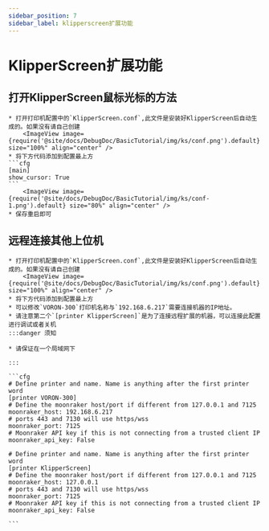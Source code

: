 ```yaml
---
sidebar_position: 7
sidebar_label: klipperscreen扩展功能
---
```





# KlipperScreen扩展功能

## 打开KlipperScreen鼠标光标的方法

    * 打开打印机配置中的`KlipperScreen.conf`,此文件是安装好KlipperScreen后自动生成的。如果没有请自己创建
        <ImageView image={require('@site/docs/DebugDoc/BasicTutorial/img/ks/conf.png').default} size="100%" align="center" />
    * 将下方代码添加到配置最上方
    ```cfg
    [main]
    show_cursor: True
    ```
        <ImageView image={require('@site/docs/DebugDoc/BasicTutorial/img/ks/conf-1.png').default} size="80%" align="center" />
    * 保存重启即可

## 远程连接其他上位机

    * 打开打印机配置中的`KlipperScreen.conf`,此文件是安装好KlipperScreen后自动生成的。如果没有请自己创建
        <ImageView image={require('@site/docs/DebugDoc/BasicTutorial/img/ks/conf.png').default} size="100%" align="center" />
    * 将下方代码添加到配置最上方
    * 可以修改`VORON-300`打印机名称与`192.168.6.217`需要连接机器的IP地址。
    * 请注意第二个`[printer KlipperScreen]`是为了连接远程扩展的机器，可以连接此配置进行调试或者关机
    :::danger 须知

    * 请保证在一个局域网下

    :::

    ```cfg
    # Define printer and name. Name is anything after the first printer word
    [printer VORON-300]
    # Define the moonraker host/port if different from 127.0.0.1 and 7125
    moonraker_host: 192.168.6.217
    # ports 443 and 7130 will use https/wss
    moonraker_port: 7125
    # Moonraker API key if this is not connecting from a trusted client IP
    moonraker_api_key: False

    # Define printer and name. Name is anything after the first printer word
    [printer KlipperScreen]
    # Define the moonraker host/port if different from 127.0.0.1 and 7125
    moonraker_host: 127.0.0.1
    # ports 443 and 7130 will use https/wss
    moonraker_port: 7125
    # Moonraker API key if this is not connecting from a trusted client IP
    moonraker_api_key: False

    ```